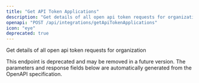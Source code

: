 ```yaml
---
title: "Get API Token Applications"
description: "Get details of all open api token requests for organization"
openapi: "POST /api/integrations/getApiTokenApplications"
icon: "eye"
deprecated: true
---
```


Get details of all open api token requests for organization

<Warning>
This endpoint is deprecated and may be removed in a future version.
</Warning>

<Note>
The parameters and response fields below are automatically generated from the OpenAPI specification.
</Note>
